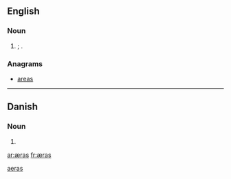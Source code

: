 ==English==

===Noun===
{{infl|en|noun}}

# {{archaic spelling of|{{l|en|eras}}|nodot=t}}; {{plural of|[[æra#English|æra]]|nocap=t}}.

===Anagrams===
* [[areas#English|areas]]

[[Category:English terms spelled with Æ|aeras]]
----

==Danish==

===Noun===
{{infl|da|noun form|g=c}}

# {{form of|genitive singular indefinite|æra|lang=da}}

[[ar:æras]]
[[fr:æras]]